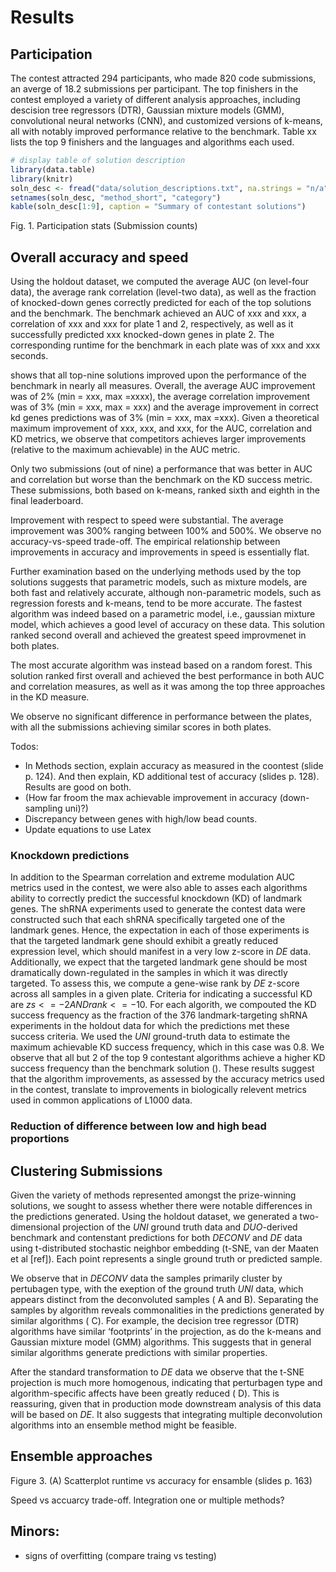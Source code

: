 # Results

## Participation

The contest attracted 294 participants, who made 820 code submissions, an averge of 18.2 submissions per participant. The top finishers in the contest employed a variety of different analysis approaches, including descision tree regressors (DTR), Gaussian mixture models (GMM), convolutional neural networks (CNN), and customized versions of k-means, all with notably improved performance relative to the benchmark. Table xx lists the top 9 finishers and the languages and algorithms each used.

```r
# display table of solution description
library(data.table)
library(knitr)
soln_desc <- fread("data/solution_descriptions.txt", na.strings = "n/a")
setnames(soln_desc, "method_short", "category")
kable(soln_desc[1:9], caption = "Summary of contestant solutions")
```

Fig. 1. Participation stats (Submission counts)

## Overall accuracy and speed

Using the holdout dataset, we computed the average AUC (on level-four data), the average rank correlation (level-two data), as well as the fraction of knocked-down genes correctly predicted for each of the top solutions and the benchmark. The benchmark achieved an AUC of xxx and xxx, a correlation of xxx and xxx for plate 1 and 2, respectively, as well as  it successfully predicted xxx knocked-down genes in plate 2. The corresponding runtime for the benchmark in each plate was of xxx and xxx seconds. 

\Fig{acc-vs-speed} shows that all top-nine solutions improved upon the performance of the benchmark in nearly all measures. Overall, the average AUC improvement was of 2% (min = xxx, max =xxxx), the average correlation improvement was of 3% (min = xxx, max = xxx) and the average improvement in correct kd genes predictions was of 3% (min = xxx, max =xxx).  Given a theoretical maximum improvement of xxx, xxx, and xxx, for the AUC, correlation and KD metrics, we observe that competitors achieves larger improvements (relative to the maximum achievable) in the AUC metric. 

Only two submissions (out of nine) a performance that was better in AUC and correlation but worse than the benchmark on the KD success metric. These submissions, both based on k-means, ranked sixth and eighth in the final leaderboard.


<!-- Note that the theoretical maximum improvement in the AUC metric was 14% = 1/bench, and the theoretical maximum improvement for the correlation was 60% = 1/cor.bench, given both measures cannot be greater than one. Thus, we find solutions achieved greater improvements in auc relative to the theoretical max, than in the correlation metric.   -->

Improvement with respect to speed were substantial. The average improvement was 300% ranging between 100% and 500%. We observe no accuracy-vs-speed trade-off. The empirical relationship between improvements in accuracy and improvements in speed is essentially flat. 

Further examination based on the underlying methods used by the top solutions suggests that parametric models, such as mixture models, are both fast and relatively accurate, although non-parametric models, such as regression forests and k-means, tend to be more accurate.  The fastest algorithm was indeed based on a parametric model, i.e., gaussian mixture model, which achieves a good level of accuracy on these data. This solution ranked second overall and achieved the greatest speed improvmenet in both plates. 

The most accurate algorithm was instead based on a random forest. This solution ranked first overall and achieved the best performance in both AUC and correlation measures, as well as it was among the top three approaches in the KD measure. 

We observe no significant difference in performance between the plates, with all the submissions achieving similar scores in both plates. 

<!-- 
Fig. 2. (A) Leaderboard (all scores) 
        (B) Disaggregated scores for top 10 
            (barplot for mean of the 2 plates by submission and for each metric)
        (C) Scatter plot runtime vs accuracy (mean of AUC and Correlation)
 -->

\color{red}

Todos:

- In Methods section, explain accuracy as measured in the coontest (slide p. 124). And then explain, KD additional test of accuracy (slides p. 128). Results are good on both.
- (How far froom the max achievable improvement in accuracy (down-sampling uni)?)
- Discrepancy between genes with high/low bead counts.
- Update equations to use Latex

\color{black}

### Knockdown predictions

In addition to the Spearman correlation and extreme modulation AUC metrics used in the contest, we were also able to asses each algorithms ability to correctly predict the successful knockdown (KD) of landmark genes. The shRNA experiments used to generate the contest data were constructed such that each shRNA specifically targeted one of the landmark genes. Hence, the expectation in each of those experiments is that the targeted landmark gene should exhibit a greatly reduced expression level, which should manifest in a very low z-score in $DE$ data. Additionally, we expect that the targeted landmark gene should be most dramatically down-regulated in the samples in which it was directly targeted. To assess this, we compute a gene-wise rank by $DE$ z-score across all samples in a given plate. Criteria for indicating a successful KD are $zs <= -2 AND rank <= -10$. For each algorith, we compouted the KD success frequency as the fraction of the 376 landmark-targeting shRNA experiments in the holdout data for which the predictions met these success criteria. We used the $UNI$ ground-truth data to estimate the maximum achievable KD success frequency, which in this case was 0.8. We observe that all but 2 of the top 9 contestant algorithms achieve a higher KD success frequency than the benchmark solution (\Fig{kd_barplot}). These results suggest that the algorithm improvements, as assessed by the accuracy metrics used in the contest, translate to improvements in biologically relevent metrics used in common applications of L1000 data.

### Reduction of difference between low and high bead proportions

## Clustering Submissions

Given the variety of methods represented amongst the prize-winning solutions, we sought to assess whether there were notable differences in the predictions generated. Using the holdout dataset, we generated a two-dimensional projection of the $UNI$ ground truth data and $DUO$-derived benchmark and contenstant predictions for both $DECONV$ and $DE$ data using t-distributed stochastic neighbor embedding (t-SNE, van der Maaten et al [ref]). Each point represents a single ground truth or predicted sample.

We observe that in $DECONV$ data the samples primarily cluster by pertubagen type, with the exeption of the ground truth $UNI$ data, which appears distinct from the deconvoluted samples (\Fig{tsne_figure} A and B). Separating the samples by algorithm reveals commonalities in the predictions generated by similar algorithms (\Fig{tsne_figure} C). For example, the decision tree regressor (DTR) algorithms have similar 'footprints' in the projection, as do the k-means and Gaussian mixture model (GMM) algorithms. This suggests that in general similar algorithms generate predictions with similar properties.

After the standard transformation to $DE$ data we observe that the t-SNE projection is much more homogenous, indicating that perturbagen type and algorithm-specific affects have been greatly reduced (\Fig{tsne_figure} D). This is reassuring, given that in production mode downstream analysis of this data will be based on $DE$. It also suggests that integrating multiple deconvolution algorithms into an ensemble method might be feasible. 

## Ensemble approaches

Figure 3. (A) Scatterplot runtime vs accuracy for ensamble (slides p. 163)

Speed vs accuarcy trade-off. Integration one or multiple methods?


## Minors:

- signs of overfitting (compare traing vs testing)


